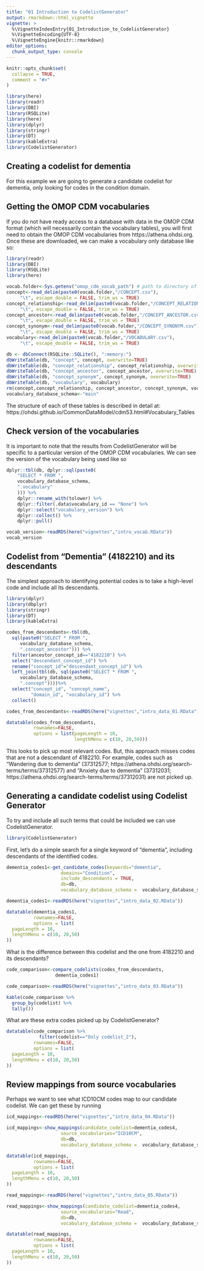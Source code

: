 ```yaml
---
title: "01 Introduction to CodelistGenerator"
output: rmarkdown::html_vignette
vignette: >
  %\VignetteIndexEntry{01_Introduction_to_CodelistGenerator}
  %\VignetteEncoding{UTF-8}
  %\VignetteEngine{knitr::rmarkdown}
editor_options: 
  chunk_output_type: console
---
```


```r
knitr::opts_chunk$set(
  collapse = TRUE,
  comment = "#>"
)
```

```r
library(here)
library(readr)
library(DBI)
library(RSQLite)
library(here)
library(dplyr)
library(stringr)
library(DT)
library(kableExtra)
library(CodelistGenerator)
```


## Creating a codelist for dementia
For this example we are going to generate a candidate codelist for dementia, only looking for codes in the condition domain.

## Getting the OMOP CDM vocabularies
If you do not have ready access to a database with data in the OMOP CDM format (which will necessarily contain the vocabulary tables), you will first need to obtain the OMOP CDM vocabularies from https://athena.ohdsi.org. Once these are downloaded, we can make a vocabulary only database like so:

```r
library(readr)
library(DBI)
library(RSQLite)
library(here)
```

```r
vocab.folder<-Sys.getenv("omop_cdm_vocab_path") # path to directory of unzipped files
concept<-read_delim(paste0(vocab.folder,"/CONCEPT.csv"),
     "\t", escape_double = FALSE, trim_ws = TRUE)
concept_relationship<-read_delim(paste0(vocab.folder,"/CONCEPT_RELATIONSHIP.csv"),
     "\t", escape_double = FALSE, trim_ws = TRUE) 
concept_ancestor<-read_delim(paste0(vocab.folder,"/CONCEPT_ANCESTOR.csv"),
     "\t", escape_double = FALSE, trim_ws = TRUE)
concept_synonym<-read_delim(paste0(vocab.folder,"/CONCEPT_SYNONYM.csv"),
     "\t", escape_double = FALSE, trim_ws = TRUE)
vocabulary<-read_delim(paste0(vocab.folder,"/VOCABULARY.csv"),
     "\t", escape_double = FALSE, trim_ws = TRUE)

db <- dbConnect(RSQLite::SQLite(), ":memory:")
dbWriteTable(db, "concept", concept, overwrite=TRUE)
dbWriteTable(db, "concept_relationship", concept_relationship, overwrite=TRUE)
dbWriteTable(db, "concept_ancestor", concept_ancestor, overwrite=TRUE)
dbWriteTable(db, "concept_synonym", concept_synonym, overwrite=TRUE)
dbWriteTable(db, "vocabulary", vocabulary)
rm(concept,concept_relationship, concept_ancestor, concept_synonym, vocabulary)
vocabulary_database_schema<-"main"
```

The structure of each of these tables is described in detail at: https://ohdsi.github.io/CommonDataModel/cdm53.html#Vocabulary_Tables 

## Check version of the vocabularies
It is important to note that the results from CodelistGenerator will be specific to a particular version of the OMOP CDM vocabularies. We can see the version of the vocabulary being used like so
```r
dplyr::tbl(db, dplyr::sql(paste0(
    "SELECT * FROM ",
    vocabulary_database_schema,
    ".vocabulary"
    ))) %>%
    dplyr::rename_with(tolower) %>%
    dplyr::filter(.data$vocabulary_id == "None") %>%
    dplyr::select("vocabulary_version") %>%
    dplyr::collect() %>%
    dplyr::pull()
```

```r
vocab_version<-readRDS(here("vignettes","intro_vocab.RData"))
vocab_version
```


## Codelist from "Dementia" (4182210) and its descendants
The simplest approach to identifying potential codes is to take a high-level code and include all its descendants. 
```r
library(dplyr)
library(dbplyr)
library(stringr)
library(DT)
library(kableExtra)
```

```r
codes_from_descendants<-tbl(db, 
  sql(paste0("SELECT * FROM ",
     vocabulary_database_schema,
     ".concept_ancestor"))) %>% 
  filter(ancestor_concept_id=="4182210") %>% 
  select("descendant_concept_id") %>% 
  rename("concept_id"="descendant_concept_id") %>% 
  left_join(tbl(db, sql(paste0("SELECT * FROM ",
     vocabulary_database_schema,
     ".concept"))))%>%
  select("concept_id", "concept_name", 
         "domain_id", "vocabulary_id") %>% 
  collect()
```

```r
codes_from_descendants<-readRDS(here("vignettes","intro_data_01.RData"))
```

```r
datatable(codes_from_descendants,
          rownames=FALSE,
          options = list(pageLength = 10,
                         lengthMenu = c(10, 20,50)))

```

This looks to pick up most relevant codes. But, this approach misses codes that are not a descendant of 4182210. For example, codes such as "Wandering due to dementia" (37312577; https://athena.ohdsi.org/search-terms/terms/37312577) and "Anxiety due to dementia" (37312031; https://athena.ohdsi.org/search-terms/terms/37312031) are not picked up.

## Generating a candidate codelist using Codelist Generator
To try and include all such terms that could be included we can use CodelistGenerator.

```r
library(CodelistGenerator)
```

First, let's do a simple search for a single keyword of "dementia", including descendants of the identified codes.
```r
dementia_codes1<-get_candidate_codes(keywords="dementia",
                    domains="Condition",
                    include_descendants = TRUE,
                    db=db,
                    vocabulary_database_schema =  vocabulary_database_schema)
```

```r
dementia_codes1<-readRDS(here("vignettes","intro_data_02.RData"))
```

```r
datatable(dementia_codes1,
          rownames=FALSE,
          options = list(
  pageLength = 10,
  lengthMenu = c(10, 20,50)
))
```

What is the difference between this codelist and the one from 4182210 and its descendants?
```r
code_comparison<-compare_codelists(codes_from_descendants,
                  dementia_codes1)
```

```r
code_comparison<-readRDS(here("vignettes","intro_data_03.RData"))
```

```r
kable(code_comparison %>% 
  group_by(codelist) %>% 
  tally())
```

What are these extra codes picked up by CodelistGenerator?
```r
datatable(code_comparison %>% 
            filter(codelist=="Only codelist_2"),
          rownames=FALSE,
          options = list(
  pageLength = 10,
  lengthMenu = c(10, 20,50)
))
```

## Review mappings from source vocabularies
Perhaps we want to see what ICD10CM codes map to our candidate codelist. We can get these by running

```r
icd_mappings<-readRDS(here("vignettes","intro_data_04.RData"))
```

```r
icd_mappings<-show_mappings(candidate_codelist=dementia_codes4,
                    source_vocabularies="ICD10CM",
                    db=db,
                    vocabulary_database_schema =  vocabulary_database_schema)
```

```r
datatable(icd_mappings,
          rownames=FALSE,
          options = list(
  pageLength = 10,
  lengthMenu = c(10, 20,50)
))
```


```r
read_mappings<-readRDS(here("vignettes","intro_data_05.RData"))
```

```r
read_mappings<-show_mappings(candidate_codelist=dementia_codes4,
                    source_vocabularies="Read",
                    db=db,
                    vocabulary_database_schema =  vocabulary_database_schema)
```

```r
datatable(read_mappings,
          rownames=FALSE,
          options = list(
  pageLength = 10,
  lengthMenu = c(10, 20,50)
))
```

